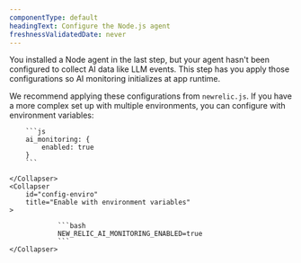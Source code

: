 ```yaml
---
componentType: default
headingText: Configure the Node.js agent
freshnessValidatedDate: never
---
```


You installed a Node agent in the last step, but your agent hasn't been configured to collect AI data like LLM events. This step has you apply those configurations so AI monitoring initializes at app runtime. 

We recommend applying these configurations from `newrelic.js`. If you have a more complex set up with multiple environments, you can configure with environment variables: 

<CollapserGroup>
    <Collapser
        id="config-file"
        title="Enable with config file"
    >

        ```js
        ai_monitoring: {
            enabled: true
        }
        ```   

    </Collapser>
    <Collapser
        id="config-enviro"
        title="Enable with environment variables"
    >

                ```bash
                NEW_RELIC_AI_MONITORING_ENABLED=true
                ```
    </Collapser>
</CollapserGroup>
